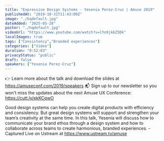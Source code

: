 ```yaml
---
title: "Expressive Design Systems - Yesenia Perez-Cruz | Amuse 2019"
publishedAt: "2019-10-31T11:43:09Z"
image: "./hqdefault.jpg"
dateAdded: "2025-05-28"
poster: "./hqdefault.jpg"
videoUrl: "https://www.youtube.com/watch?v=lYo9jk6Z5Dk"
localImages: true
tags: ["Consistency","Branded experiences"]
categories: ["Video"]
duration: "0:52:03"
privacyStatus: "public"
draft: false
speakers: ["Yesenia Perez-Cruz"]
---
```

👉 Learn more about the talk and download the slides at https://amuseconf.com/2019/speakers
📬 Sign up to our newsletter so you won't miss the updates about the next Amuse UX Conference: https://cutt.ly/ekKCqwO

Good design systems can help you create digital products with efficiency and consistency. But great design systems will support and strengthen your team’s creativity at the same time. In this talk, Yesenia will discuss how to communicate your brand ethos through a design system and how to collaborate across teams to create harmonious, branded experiences. - Captured Live on Ustream at https://www.ustream.tv/amuse
